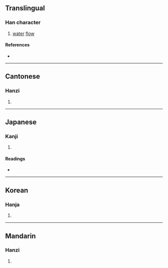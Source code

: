 {{character info/new}}
==Translingual==

===Han character===
{{Han char|rn=85|rad=水|as=09|sn=12|four=32147|canj=EBME|ids=⿰氵爰}}

# [[water]] [[flow]]

====References====
* {{Han ref|kx=0638.190|dkj=17877|dj=1045.100|hdz=31682.040|uh=6E72|ud=28274|bh=B545|bd=46405}}

----

==Cantonese==

===Hanzi===
{{yue-hanzi|jyut=[[wun4]], [[jyun4]]|y=wun4, yun4}}

# {{defn|lang=yue|sort=水09}}

----

==Japanese==

===Kanji===
{{ja-kanji|grade=|rs=水09}}

# {{defn|lang=ja|sort=水09}}

====Readings====
* {{ja-readings|on=[[かん]] (kan), [[えん]] (en)|kun=[[きょい]] (kyoi)}}

----

==Korean==

===Hanja===
{{ko-hanja|hangeul=[[원]], [[환]]|eumhun=|rv=won, hwan|mr=wŏn, hwan|y=wen, hwan}}

# {{defn|lang=ko|sort=水09}}

----

==Mandarin==

===Hanzi===
{{cmn-hanzi|pin=[[yuán]] ([[yuan2]])|wg=yüan<sup>2</sup>}}

# {{defn|lang=cmn|sort=水09}}